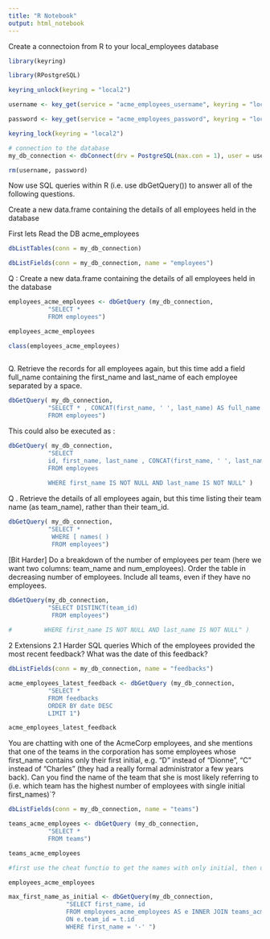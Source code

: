 ```yaml
---
title: "R Notebook"
output: html_notebook
---
```


Create a connectoion from R to your local_employees database
```r
library(keyring)

library(RPostgreSQL)

keyring_unlock(keyring = "local2")

username <- key_get(service = "acme_employees_username", keyring = "local2")

password <- key_get(service = "acme_employees_password", keyring = "local2")

keyring_lock(keyring = "local2")

# connection to the database
my_db_connection <- dbConnect(drv = PostgreSQL(max.con = 1), user = username, password = password, dbname = 'acme_employees', host = 'localhost')

rm(username, password)
```

Now use SQL queries within R (i.e. use dbGetQuery()) to answer all of the following questions.

Create a new data.frame containing the details of all employees held in the database

First lets Read the DB acme_employees

```r
dbListTables(conn = my_db_connection)
```

```r

dbListFields(conn = my_db_connection, name = "employees")
```

Q : Create a new data.frame containing the details of all employees held in the database


```r
employees_acme_employees <- dbGetQuery (my_db_connection, 
           "SELECT *
           FROM employees")
```

```r
employees_acme_employees

class(employees_acme_employees)
    
```



Q. Retrieve the records for all employees again, but this time add a field full_name containing the first_name and last_name of each employee separated by a space.
```r

dbGetQuery( my_db_connection, 
           "SELECT * , CONCAT(first_name, ' ', last_name) AS full_name 
           FROM employees")


```

This could also be executed as :

```r

dbGetQuery( my_db_connection, 
           "SELECT 
           id, first_name, last_name , CONCAT(first_name, ' ', last_name) AS full_name , team_id 
           FROM employees
           
           WHERE first_name IS NOT NULL AND last_name IS NOT NULL" )

```

Q . Retrieve the details of all employees again, but this time listing their team name (as team_name), rather than their team_id.


```r

dbGetQuery( my_db_connection, 
           "SELECT *
            WHERE [ names( )
            FROM employees")

```

[Bit Harder] Do a breakdown of the number of employees per team (here we want two columns: team_name and num_employees). Order the table in decreasing number of employees. Include all teams, even if they have no employees.


```r

dbGetQuery(my_db_connection, 
           "SELECT DISTINCT(team_id) 
            FROM employees")
           
#         WHERE first_name IS NOT NULL AND last_name IS NOT NULL" )


```

2 Extensions
2.1 Harder SQL queries
Which of the employees provided the most recent feedback? What was the date of this feedback?



```r
dbListFields(conn = my_db_connection, name = "feedbacks")

acme_employees_latest_feedback <- dbGetQuery (my_db_connection, 
           "SELECT *
           FROM feedbacks
           ORDER BY date DESC
           LIMIT 1")

acme_employees_latest_feedback

```

You are chatting with one of the AcmeCorp employees, and she mentions that one of the teams in the corporation has some employees whose first_name contains only their first initial, e.g. “D” instead of “Dionne”, “C” instead of “Charles” (they had a really formal administrator a few years back). Can you find the name of the team that she is most likely referring to (i.e. which team has the highest number of employees with single initial first_names)`?

```r
dbListFields(conn = my_db_connection, name = "teams")
```

```r
teams_acme_employees <- dbGetQuery (my_db_connection, 
           "SELECT *
           FROM teams")

teams_acme_employees
```

```r
#first use the cheat functio to get the names with only initial, then use the group function then the count function..you can then pull out team name from teams df by using the join function...

employees_acme_employees 


```

```r



max_first_name_as_initial <- dbGetQuery(my_db_connection, 
                "SELECT first_name, id
                FROM employees_acme_employees AS e INNER JOIN teams_acme_employees AS t
                ON e.team_id = t.id
                WHERE first_name = '-' ")


```

